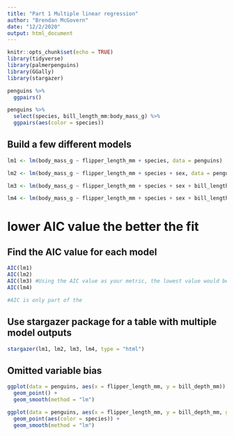 ```yaml
---
title: "Part 1 Multiple linear regression"
author: "Brendan McGovern"
date: "12/2/2020"
output: html_document
---
```


```r
knitr::opts_chunk$set(echo = TRUE)
library(tidyverse)
library(palmerpenguins)
library(GGally)
library(stargazer)
```

```r
penguins %>% 
  ggpairs()
```


```r
penguins %>% 
  select(species, bill_length_mm:body_mass_g) %>% 
  ggpairs(aes(color = species))
```

## Build a few different models

```r
lm1 <- lm(body_mass_g ~ flipper_length_mm + species, data = penguins)

lm2 <- lm(body_mass_g ~ flipper_length_mm + species + sex, data = penguins)

lm3 <- lm(body_mass_g ~ flipper_length_mm + species + sex + bill_length_mm, data = penguins)

lm4 <- lm(body_mass_g ~ flipper_length_mm + species + sex + bill_length_mm + island, data = penguins)

```

# lower AIC value the better the fit

## Find the AIC value for each model

```r
AIC(lm1)
AIC(lm2)
AIC(lm3) #Using the AIC value as your metric, the lowest value would be lm3. 
AIC(lm4)

#AIC is only part of the 
```

## Use stargazer package for a table with multiple model outputs

```r
stargazer(lm1, lm2, lm3, lm4, type = "html")

```

## Omitted variable bias

```r
ggplot(data = penguins, aes(x = flipper_length_mm, y = bill_depth_mm)) +
  geom_point() +
  geom_smooth(method = "lm")
```

```r
ggplot(data = penguins, aes(x = flipper_length_mm, y = bill_depth_mm, group = species)) +
  geom_point(aes(color = species)) +
  geom_smooth(method = "lm")
```



